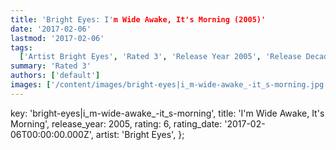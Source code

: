 ```yaml
---
title: 'Bright Eyes: I'm Wide Awake, It's Morning (2005)'
date: '2017-02-06'
lastmod: '2017-02-06'
tags:
  ['Artist Bright Eyes', 'Rated 3', 'Release Year 2005', 'Release Decade 2000']
summary: 'Rated 3'
authors: ['default']
images: ['/content/images/bright-eyes|i_m-wide-awake_-it_s-morning.jpg']
---
```


  key: 'bright-eyes|i_m-wide-awake_-it_s-morning',
  title: 'I'm Wide Awake, It's Morning',
  release_year: 2005,
  rating: 6,
  rating_date: '2017-02-06T00:00:00.000Z',
  artist: 'Bright Eyes',
};

<MusicRating data={data} />
